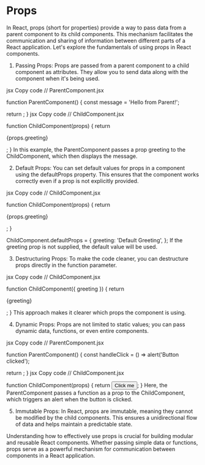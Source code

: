 # Props

In React, props (short for properties) provide a way to pass data from a parent component to its child components. This mechanism facilitates the communication and sharing of information between different parts of a React application. Let's explore the fundamentals of using props in React components.

1. Passing Props:
Props are passed from a parent component to a child component as attributes. They allow you to send data along with the component when it's being used.

jsx
Copy code
// ParentComponent.jsx

function ParentComponent() {
  const message = 'Hello from Parent!';

  return <ChildComponent greeting={message} />;
}
jsx
Copy code
// ChildComponent.jsx

function ChildComponent(props) {
  return <p>{props.greeting}</p>;
}
In this example, the ParentComponent passes a prop greeting to the ChildComponent, which then displays the message.

2. Default Props:
You can set default values for props in a component using the defaultProps property. This ensures that the component works correctly even if a prop is not explicitly provided.

jsx
Copy code
// ChildComponent.jsx

function ChildComponent(props) {
  return <p>{props.greeting}</p>;
}

ChildComponent.defaultProps = {
  greeting: 'Default Greeting',
};
If the greeting prop is not supplied, the default value will be used.

3. Destructuring Props:
To make the code cleaner, you can destructure props directly in the function parameter.

jsx
Copy code
// ChildComponent.jsx

function ChildComponent({ greeting }) {
  return <p>{greeting}</p>;
}
This approach makes it clearer which props the component is using.

4. Dynamic Props:
Props are not limited to static values; you can pass dynamic data, functions, or even entire components.

jsx
Copy code
// ParentComponent.jsx

function ParentComponent() {
  const handleClick = () => alert('Button clicked');

  return <ChildComponent onClick={handleClick} />;
}
jsx
Copy code
// ChildComponent.jsx

function ChildComponent(props) {
  return <button onClick={props.onClick}>Click me</button>;
}
Here, the ParentComponent passes a function as a prop to the ChildComponent, which triggers an alert when the button is clicked.

5. Immutable Props:
In React, props are immutable, meaning they cannot be modified by the child components. This ensures a unidirectional flow of data and helps maintain a predictable state.

Understanding how to effectively use props is crucial for building modular and reusable React components. Whether passing simple data or functions, props serve as a powerful mechanism for communication between components in a React application.



